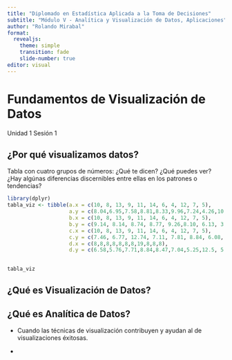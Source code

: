```yaml
---
title: "Diplomado en Estadística Aplicada a la Toma de Decisiones"
subtitle: "Módulo V - Analítica y Visualización de Datos, Aplicaciones"
author: "Rolando Mirabal"
format: 
  revealjs:
    theme: simple
    transition: fade
    slide-number: true
editor: visual
---
```


# Fundamentos de Visualización de Datos

Unidad 1 Sesión 1

## ¿Por qué visualizamos datos?

Tabla con cuatro grupos de números: ¿Qué te dicen? ¿Qué puedes ver? ¿Hay algúnas diferencias discernibles entre ellas en los patrones o tendencias?

```r
library(dplyr)
tabla_viz <- tibble(a.x = c(10, 8, 13, 9, 11, 14, 6, 4, 12, 7, 5),
                    a.y = c(8.04,6.95,7.58,8.81,8.33,9.96,7.24,4.26,10.84,4.82,5.68),
                    b.x = c(10, 8, 13, 9, 11, 14, 6, 4, 12, 7, 5),
                    b.y = c(9.14, 8.14, 8.74, 8.77, 9.26,8.10, 6.13, 3.10, 9.13, 7.26, 4.74),
                    c.x = c(10, 8, 13, 9, 11, 14, 6, 4, 12, 7, 5),
                    c.y = c(7.46, 6.77, 12.74, 7.11, 7.81, 8.84, 6.08, 5.39, 8.15, 6.42, 5.73),
                    d.x = c(8,8,8,8,8,8,8,19,8,8,8),
                    d.y = c(6.58,5.76,7.71,8.84,8.47,7.04,5.25,12.5, 5.56,7.91,6.89))
                    

tabla_viz
```

## ¿Qué es Visualización de Datos?

## ¿Qué es Analítica de Datos?

-   Cuando las técnicas de visualización contribuyen y ayudan al de visualizaciones éxitosas.

-   
